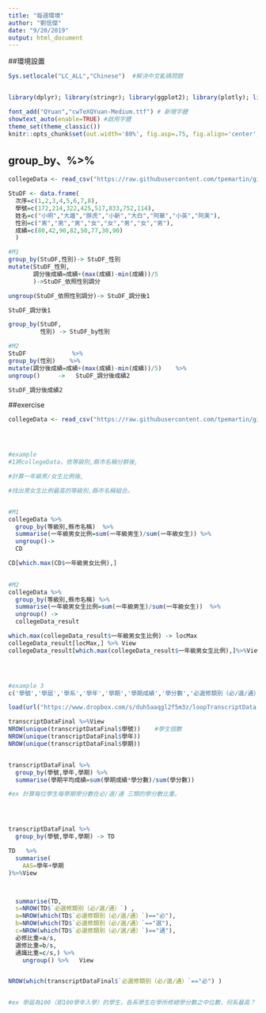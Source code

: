 ```yaml
---
title: "每週環境"
author: "劉信傑"
date: "9/20/2019"
output: html_document
---
```



##環境設置
```r
Sys.setlocale("LC_ALL","Chinese")  #解決中文亂碼問題


library(dplyr); library(stringr); library(ggplot2); library(plotly); library(lubridate); library(readr); library(tidyr); library(showtext)

font_add("QYuan","cwTeXQYuan-Medium.ttf") # 新增字體
showtext_auto(enable=TRUE) #啟用字體
theme_set(theme_classic())
knitr::opts_chunk$set(out.width='80%', fig.asp=.75, fig.align='center', fig.showtext=T)

```



## group_by、%>%
```r

collegeData <- read_csv("https://raw.githubusercontent.com/tpemartin/github-data/master/103_student.csv")

StuDF <- data.frame(
  次序=c(1,2,3,4,5,6,7,8),
  學號=c(172,214,322,425,517,833,752,114),
  姓名=c("小明","大雄","胖虎","小新","大白","阿華","小英","阿美"),
  性別=c("男","男","男","女","女","男","女","男"),
  成績=c(80,42,90,82,50,77,30,90)
  )

#M1
group_by(StuDF,性別)-> StuDF_性別
mutate(StuDF_性別,
       調分後成績=成績+(max(成績)-min(成績))/5
       )->StuDF_依照性別調分

ungroup(StuDF_依照性別調分)-> StuDF_調分後1

StuDF_調分後1

group_by(StuDF,
         性別) -> StuDF_by性別

#M2
StuDF             %>% 
group_by(性別)    %>% 
mutate(調分後成績=成績+(max(成績)-min(成績))/5)    %>%
ungroup()     ->   StuDF_調分後成績2

StuDF_調分後成績2

```


##exercise
```r

collegeData <- read_csv("https://raw.githubusercontent.com/tpemartin/github-data/master/103_student.csv")




#example
#1將collegeData，依等級別,縣市名稱分群後,

#計算一年級男/女生比例後,

#找出男女生比例最高的等級別,縣市名稱組合。


#M1
collegeData %>% 
  group_by(等級別,縣市名稱)  %>%
  summarise(一年級男女比例=sum(一年級男生)/sum(一年級女生)) %>%
  ungroup()->
  CD

CD[which.max(CD$一年級男女比例),] 
 

#M2
collegeData %>%
  group_by(等級別,縣市名稱) %>%
  summarise(一年級男女生比例=sum(一年級男生)/sum(一年級女生))  %>%
  ungroup() ->
  collegeData_result

which.max(collegeData_result$一年級男女生比例) -> locMax 
collegeData_result[locMax,] %>% View
collegeData_result[which.max(collegeData_result$一年級男女生比例),]%>%View




#example 3
c('學號','學屆','學系','學年','學期','學期成績','學分數','必選修類別（必∕選∕通）') -> names(transcriptDataFinal)

load(url("https://www.dropbox.com/s/duh5aaqgl2f5m3z/loopTranscriptData.Rda?raw=1"))

transcriptDataFinal %>%View
NROW(unique(transcriptDataFinal$學號))    #學生個數
NROW(unique(transcriptDataFinal$學年))  
NROW(unique(transcriptDataFinal$學期))  


transcriptDataFinal %>%
  group_by(學號,學年,學期) %>%
  summarise(學期平均成績=sum(學期成績*學分數)/sum(學分數))  

#ex 計算每位學生每學期學分數在必/選/通 三類的學分數比重。




transcriptDataFinal %>%
  group_by(學號,學年,學期) -> TD

TD   %>%
  summarise(
    AAS=學年+學期
)%>%View



  summarise(TD,
  s=NROW(TD$`必選修類別（必∕選∕通）`) ,
  a=NROW(which(TD$`必選修類別（必∕選∕通）`)=="必"),
  b=NROW(which(TD$`必選修類別（必∕選∕通）`=="選"),
  c=NROW(which(TD$`必選修類別（必∕選∕通）`)=="通"),
  必修比重=a/s,
  選修比重=b/s,
  通識比重=c/s,) %>% 
    ungroup() %>%   View


NROW(which(transcriptDataFinal$`必選修類別（必∕選∕通）`=="必") )


#ex 學屆為100（即100學年入學）的學生，各系學生在學所修總學分數之中位數，何系最高？



```








  








